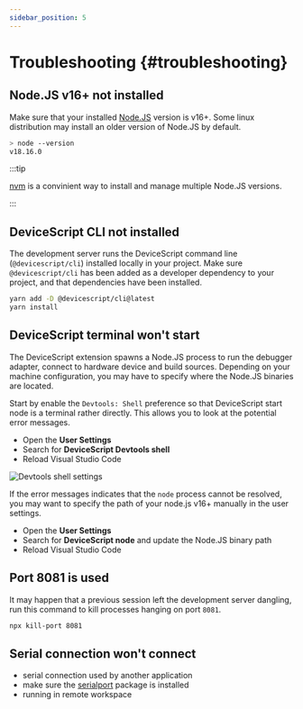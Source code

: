 ```yaml
---
sidebar_position: 5
---
```


# Troubleshooting {#troubleshooting}

## Node.JS v16+ not installed

Make sure that your installed [Node.JS](https://nodejs.org/en/download) version is v16+. Some linux distribution may
install an older version of Node.JS by default.

```bash
> node --version
v18.16.0
```

:::tip

[nvm](https://github.com/nvm-sh/nvm) is a convinient way to install
and manage multiple Node.JS versions.

:::

## DeviceScript CLI not installed

The development server runs the DeviceScript command line (`@devicescript/cli`) installed
locally in your project.
Make sure `@devicescript/cli` has been
added as a developer dependency to your project, and that dependencies have been installed.

```bash
yarn add -D @devicescript/cli@latest
yarn install
```

## DeviceScript terminal won't start

The DeviceScript extension spawns a Node.JS process to
run the debugger adapter, connect to hardware device and build sources.
Depending on your machine configuration, you may have to specify where the Node.JS binaries
are located.

Start by enable the `Devtools: Shell` preference so that DeviceScript start node is a terminal rather directly.
This allows you to look at the potential error messages.

-   Open the **User Settings**
-   Search for **DeviceScript Devtools shell**
-   Reload Visual Studio Code

![Devtools shell settings](./shellconfig.png)

If the error messages indicates that the `node` process cannot be resolved, you may want to specify the path
of your node.js v16+ manually in the user settings.

-   Open the **User Settings**
-   Search for **DeviceScript node** and update the Node.JS binary path
-   Reload Visual Studio Code

## Port 8081 is used

It may happen that a previous session left the development server dangling, run this command to kill processes hanging on port `8081`.

```bash
npx kill-port 8081
```

## Serial connection won't connect

-   serial connection used by another application
-   make sure the [serialport](https://www.npmjs.com/package/serialport) package is installed
-   running in remote workspace
